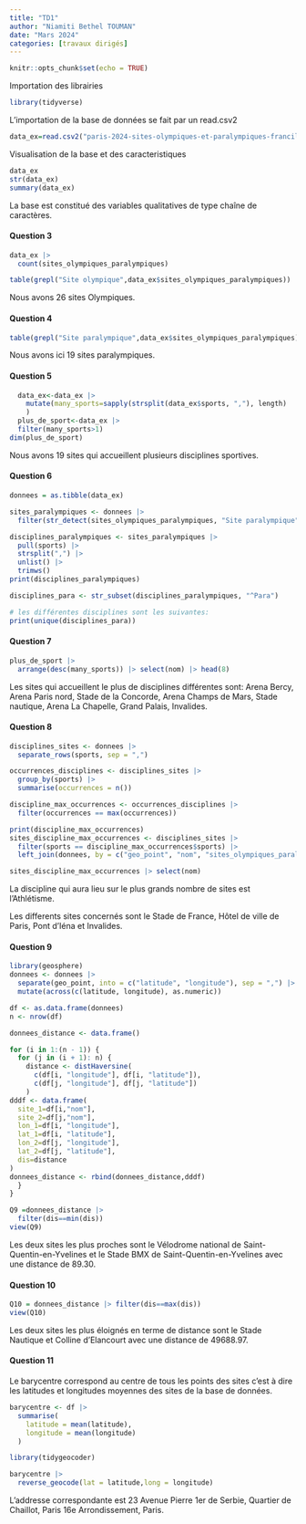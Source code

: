 ```yaml
---
title: "TD1"
author: "Niamiti Bethel TOUMAN"
date: "Mars 2024"
categories: [travaux dirigés]
---
```


```r
knitr::opts_chunk$set(echo = TRUE)

```

Importation des librairies

```r
library(tidyverse)
```

L'importation de la base de données se fait par un read.csv2

```r
data_ex=read.csv2("paris-2024-sites-olympiques-et-paralympiques-franciliens (1).csv")

```

Visualisation de la base et des caracteristiques

```r
data_ex
str(data_ex)
summary(data_ex)

```

La base est constitué des variables qualitatives de type chaîne de caractères.

#### Question 3

```r

data_ex |> 
  count(sites_olympiques_paralympiques)

table(grepl("Site olympique",data_ex$sites_olympiques_paralympiques))
```

Nous avons 26 sites Olympiques.

#### Question 4

```r
table(grepl("Site paralympique",data_ex$sites_olympiques_paralympiques))
```

Nous avons ici 19 sites paralympiques.

#### Question 5

```r
  data_ex<-data_ex |> 
    mutate(many_sports=sapply(strsplit(data_ex$sports, ","), length)
    )
  plus_de_sport<-data_ex |> 
  filter(many_sports>1)
dim(plus_de_sport)

```

Nous avons 19 sites qui accueillent plusieurs disciplines sportives.

#### Question 6

```r
donnees = as.tibble(data_ex)

sites_paralympiques <- donnees |> 
  filter(str_detect(sites_olympiques_paralympiques, "Site paralympique"))

disciplines_paralympiques <- sites_paralympiques |> 
  pull(sports) |> 
  strsplit(",") |> 
  unlist() |> 
  trimws()
print(disciplines_paralympiques)

disciplines_para <- str_subset(disciplines_paralympiques, "^Para")

# les différentes disciplines sont les suivantes:
print(unique(disciplines_para))

```

#### Question 7

```r
plus_de_sport |> 
  arrange(desc(many_sports)) |> select(nom) |> head(8)
```

Les sites qui accueillent le plus de disciplines différentes sont: Arena Bercy, Arena Paris nord, Stade de la Concorde, Arena Champs de Mars, Stade nautique, Arena La Chapelle, Grand Palais, Invalides.

#### Question 8

```r
disciplines_sites <- donnees |> 
  separate_rows(sports, sep = ",")

occurrences_disciplines <- disciplines_sites |> 
  group_by(sports) |> 
  summarise(occurrences = n())

discipline_max_occurrences <- occurrences_disciplines |> 
  filter(occurrences == max(occurrences))

print(discipline_max_occurrences)
sites_discipline_max_occurrences <- disciplines_sites |> 
  filter(sports == discipline_max_occurrences$sports) |> 
  left_join(donnees, by = c("geo_point", "nom", "sites_olympiques_paralympiques", "sports"))

sites_discipline_max_occurrences |> select(nom)
```

La discipline qui aura lieu sur le plus grands nombre de sites est l'Athlétisme.

Les differents sites concernés sont le Stade de France, Hôtel de ville de Paris, Pont d'Iéna et Invalides.

#### Question 9

```r
library(geosphere)
donnees <- donnees |> 
  separate(geo_point, into = c("latitude", "longitude"), sep = ",") |> 
  mutate(across(c(latitude, longitude), as.numeric))

df <- as.data.frame(donnees)
n <- nrow(df)

donnees_distance <- data.frame()

for (i in 1:(n - 1)) {
  for (j in (i + 1): n) {
    distance <- distHaversine(
      c(df[i, "longitude"], df[i, "latitude"]),
      c(df[j, "longitude"], df[j, "latitude"])
    )
dddf <- data.frame(
  site_1=df[i,"nom"],
  site_2=df[j,"nom"],
  lon_1=df[i, "longitude"],
  lat_1=df[i, "latitude"],
  lon_2=df[j, "longitude"],
  lat_2=df[j, "latitude"],
  dis=distance
)
donnees_distance <- rbind(donnees_distance,dddf)
  }
}

Q9 =donnees_distance |> 
  filter(dis==min(dis))
view(Q9)
```

Les deux sites les plus proches sont le Vélodrome national de Saint-Quentin-en-Yvelines et le Stade BMX de Saint-Quentin-en-Yvelines avec une distance de 89.30.

#### Question 10

```r
Q10 = donnees_distance |> filter(dis==max(dis))
view(Q10)
```

Les deux sites les plus éloignés en terme de distance sont le Stade Nautique et Colline d'Elancourt avec une distance de 49688.97.

#### Question 11

Le barycentre correspond au centre de tous les points des sites c'est à dire les latitudes et longitudes moyennes des sites de la base de données.

```r
barycentre <- df |> 
  summarise(
    latitude = mean(latitude),
    longitude = mean(longitude)
  )

library(tidygeocoder)

barycentre |> 
  reverse_geocode(lat = latitude,long = longitude)

```

L'addresse correspondante est 23 Avenue Pierre 1er de Serbie, Quartier de Chaillot, Paris 16e Arrondissement, Paris.
